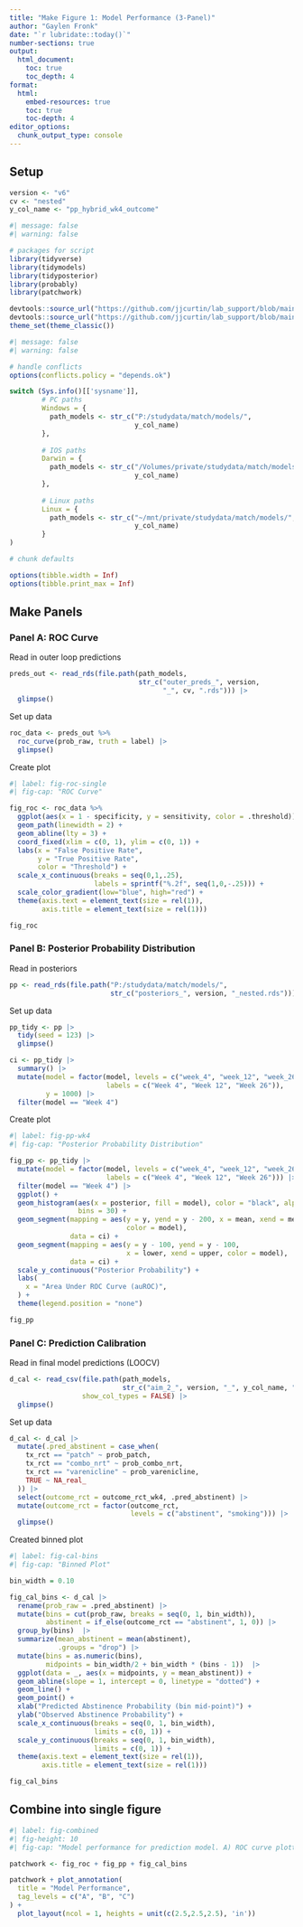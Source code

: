 ```yaml
---
title: "Make Figure 1: Model Performance (3-Panel)"
author: "Gaylen Fronk"
date: "`r lubridate::today()`"
number-sections: true
output: 
  html_document:
    toc: true 
    toc_depth: 4
format:
  html:
    embed-resources: true
    toc: true
    toc-depth: 4
editor_options: 
  chunk_output_type: console
---
```


## Setup

```r
version <- "v6"
cv <- "nested"
y_col_name <- "pp_hybrid_wk4_outcome"
```

```r
#| message: false
#| warning: false

# packages for script
library(tidyverse)
library(tidymodels)
library(tidyposterior)
library(probably)
library(patchwork)

devtools::source_url("https://github.com/jjcurtin/lab_support/blob/main/fun_eda.R?raw=true")
devtools::source_url("https://github.com/jjcurtin/lab_support/blob/main/chtc/static_files/fun_chtc.R?raw=true")
theme_set(theme_classic()) 
```

```r
#| message: false
#| warning: false

# handle conflicts
options(conflicts.policy = "depends.ok")
```

```r
switch (Sys.info()[['sysname']],
        # PC paths
        Windows = {
          path_models <- str_c("P:/studydata/match/models/", 
                               y_col_name)
        },
        
        # IOS paths
        Darwin = {
          path_models <- str_c("/Volumes/private/studydata/match/models/",
                               y_col_name)
        },
        
        # Linux paths
        Linux = {
          path_models <- str_c("~/mnt/private/studydata/match/models/",
                               y_col_name)
        }
)
```

```r

# chunk defaults

options(tibble.width = Inf)
options(tibble.print_max = Inf)
```

## Make Panels

### Panel A: ROC Curve

Read in outer loop predictions
```r
preds_out <- read_rds(file.path(path_models, 
                                str_c("outer_preds_", version, 
                                      "_", cv, ".rds"))) |> 
  glimpse()
```

Set up data
```r
roc_data <- preds_out %>%
  roc_curve(prob_raw, truth = label) |> 
  glimpse()
```

Create plot
```r
#| label: fig-roc-single
#| fig-cap: "ROC Curve"

fig_roc <- roc_data %>%
  ggplot(aes(x = 1 - specificity, y = sensitivity, color = .threshold)) +
  geom_path(linewidth = 2) +
  geom_abline(lty = 3) +
  coord_fixed(xlim = c(0, 1), ylim = c(0, 1)) +
  labs(x = "False Positive Rate",
       y = "True Positive Rate",
       color = "Threshold") +
  scale_x_continuous(breaks = seq(0,1,.25),
                     labels = sprintf("%.2f", seq(1,0,-.25))) +
  scale_color_gradient(low="blue", high="red") +
  theme(axis.text = element_text(size = rel(1)),
        axis.title = element_text(size = rel(1)))

fig_roc
```

### Panel B: Posterior Probability Distribution

Read in posteriors
```r
pp <- read_rds(file.path("P:/studydata/match/models/", 
                         str_c("posteriors_", version, "_nested.rds")))
```

Set up data
```r
pp_tidy <- pp |> 
  tidy(seed = 123) |> 
  glimpse()

ci <- pp_tidy |> 
  summary() |> 
  mutate(model = factor(model, levels = c("week_4", "week_12", "week_26"),
                        labels = c("Week 4", "Week 12", "Week 26")),
         y = 1000) |> 
  filter(model == "Week 4")
```

Create plot
```r

#| label: fig-pp-wk4
#| fig-cap: "Posterior Probability Distribution"

fig_pp <- pp_tidy |> 
  mutate(model = factor(model, levels = c("week_4", "week_12", "week_26"),
                        labels = c("Week 4", "Week 12", "Week 26"))) |> 
  filter(model == "Week 4") |> 
  ggplot() + 
  geom_histogram(aes(x = posterior, fill = model), color = "black", alpha = .4, 
                 bins = 30) +
  geom_segment(mapping = aes(y = y, yend = y - 200, x = mean, xend = mean,
                             color = model),
               data = ci) +
  geom_segment(mapping = aes(y = y - 100, yend = y - 100, 
                             x = lower, xend = upper, color = model),
               data = ci) +
  scale_y_continuous("Posterior Probability") +
  labs(
    x = "Area Under ROC Curve (auROC)",
  ) +
  theme(legend.position = "none")

fig_pp

```

### Panel C: Prediction Calibration

Read in final model predictions (LOOCV)
```r
d_cal <- read_csv(file.path(path_models,
                            str_c("aim_2_", version, "_", y_col_name, ".csv")),
                  show_col_types = FALSE) |> 
  glimpse()
```

Set up data
```r
d_cal <- d_cal |> 
  mutate(.pred_abstinent = case_when(
    tx_rct == "patch" ~ prob_patch,
    tx_rct == "combo_nrt" ~ prob_combo_nrt,
    tx_rct == "varenicline" ~ prob_varenicline,
    TRUE ~ NA_real_
  )) |> 
  select(outcome_rct = outcome_rct_wk4, .pred_abstinent) |> 
  mutate(outcome_rct = factor(outcome_rct,
                              levels = c("abstinent", "smoking"))) |> 
  glimpse()
```

Created binned plot
```r
#| label: fig-cal-bins
#| fig-cap: "Binned Plot"

bin_width = 0.10

fig_cal_bins <- d_cal |> 
  rename(prob_raw = .pred_abstinent) |> 
  mutate(bins = cut(prob_raw, breaks = seq(0, 1, bin_width)),
         abstinent = if_else(outcome_rct == "abstinent", 1, 0)) |> 
  group_by(bins)  |> 
  summarize(mean_abstinent = mean(abstinent),
            .groups = "drop") |>
  mutate(bins = as.numeric(bins),
         midpoints = bin_width/2 + bin_width * (bins - 1))  |> 
  ggplot(data = _, aes(x = midpoints, y = mean_abstinent)) +
  geom_abline(slope = 1, intercept = 0, linetype = "dotted") +
  geom_line() +
  geom_point() +
  xlab("Predicted Abstinence Probability (bin mid-point)") +
  ylab("Observed Abstinence Probability") +
  scale_x_continuous(breaks = seq(0, 1, bin_width),
                     limits = c(0, 1)) +
  scale_y_continuous(breaks = seq(0, 1, bin_width),
                     limits = c(0, 1)) +
  theme(axis.text = element_text(size = rel(1)),
        axis.title = element_text(size = rel(1)))

fig_cal_bins
```

## Combine into single figure

```r
#| label: fig-combined
#| fig-height: 10
#| fig-cap: "Model performance for prediction model. A) ROC curve plotted across all values of sensitivity (true positive rate) and specificity (1 - false positive rate). Dotted line indicates chance performance. B) Posterior probability distribution for the auROC. Histogram represents posterior probability distribution. Horizontal line displays 95% Bayesian credible interval. C) Model calibration between predicted probabilities and observed values. Predicted probabilities obtained via leave-one-out cross-validation for each participant for their RCT-assigned treatment. Dotted line indicates perfect calibration."

patchwork <- fig_roc + fig_pp + fig_cal_bins 

patchwork + plot_annotation(
  title = "Model Performance",
  tag_levels = c("A", "B", "C")
) +
  plot_layout(ncol = 1, heights = unit(c(2.5,2.5,2.5), 'in'))
```

